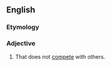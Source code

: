==English==

===Etymology===
{{prefix|en|non|competing}}

===Adjective===
{{en-adj|-}}

# That does not [[compete]] with others.